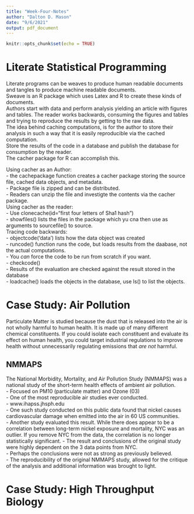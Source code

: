 ```yaml
---
title: "Week-Four-Notes"
author: "Dalton D. Mason"
date: "9/6/2021"
output: pdf_document
---
```


```r
knitr::opts_chunk$set(echo = TRUE)
```

# Literate Statistical Programming

Literate programs can be weaves to produce human readable documents and tangles to produce machine readable documents.  
Sweave is an R package which uses Latex and R to create these kinds of documents.  
Authors start with data and perform analysis yielding an article with figures and tables. The reader works backwards, consuming the figures and tables and trying to reproduce the results by getting to the raw data.  
The idea behind caching computations, is for the author to store their analysis in such a way that it is easily reproducible via the cached computation.  
Store the results of the code in a database and publish the database for consumption by the reader.  
The cacher package for R can accomplish this.  

Using cacher as an Author:  
  - the cachepackage function creates a cacher package storing the source file, cached data objects, and metadata.  
  - Package file is zipped and can be distributed.  
  - Readers can unzip the file and investigte the contents via the cacher package.  
Using cacher as the reader:  
  - Use clonecache(id="first four letters of Sha1 hash")  
  - showfiles() lists the files in the package which yu cna then use as arguments to sourcefile() to source.  
Tracing code backwards:  
  - objectcode('data') lists how the data object was created  
  - runcode() function runs the code, but loads results from the daabase, not the actual computations.  
    - You *can* force the code to be run from scratch if you want.  
      - checkcode()  
      - Results of the evaluation are checked against the result stored in the database  
  - loadcache() loads the objects in the database, use ls() to list the objects.  

# Case Study: Air Pollution 

Particulate Matter is studied because the dust that is released into the air is not wholly harmful to human health. It is made up of many different chemical constituents. If you could isolate each constituent and evaluate its effect on human health, you could target industrial regulations to improve health without unnecessarily regulating emissions that *are not* harmful.  

## NMMAPS

The National Morbidity, Mortality, and Air Pollution Study (NMMAPS) was a national study of the short-term health effects of ambient air pollution.  
  - Focused on PM10 (particulate matter) and Ozone (03)  
  - One of the most reproducible air studies ever conducted.  
  - www.ihapss.jhsph.edu  
  - One such study conducted on this public data found that nickel causes cardiovascular damage when emitted into the air in 60 US communities.  
    - Another study evaluated this result. While there does appear to be a correlation between long-term nickel exposure and mortality, NYC was an outlier. If you remove NYC from the data, the correlation is no longer statistically significant.
    - The result and conclusions of the original study were highly dependent on the 3 data points from NYC.  
    - Perhaps the conclusions were not as strong as previously believed.  
  - The reproducibility of the original NMMAPS study, allowed for the critique of the analysis and additional information was brought to light.  

# Case Study: High Throughput Biology  


  